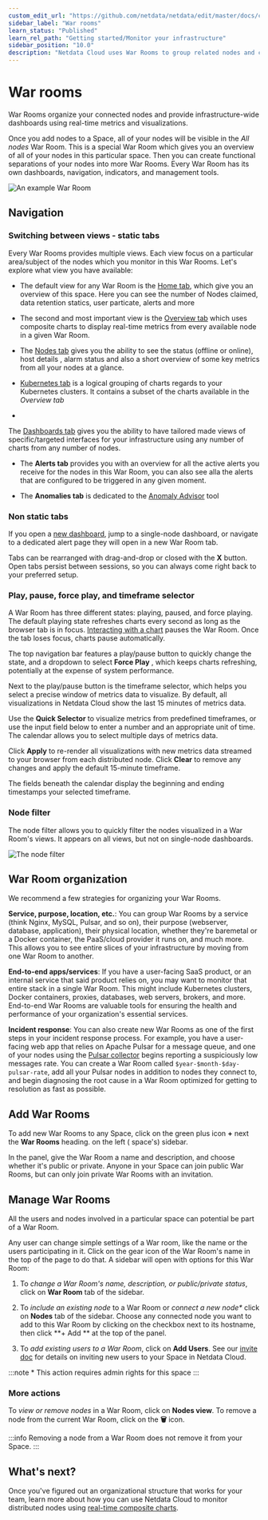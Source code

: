 ```yaml
---
custom_edit_url: "https://github.com/netdata/netdata/edit/master/docs/cloud/war-rooms.md"
sidebar_label: "War rooms"
learn_status: "Published"
learn_rel_path: "Getting started/Monitor your infrastructure"
sidebar_position: "10.0"
description: "Netdata Cloud uses War Rooms to group related nodes and create insightful compositedashboards based ontheir aggregate health and performance."
---
```

# War rooms

War Rooms organize your connected nodes and provide infrastructure-wide dashboards using real-time metrics and
visualizations.

Once you add nodes to a Space, all of your nodes will be visible in the _All nodes_ War Room. This is a special War Room
which gives you an overview of all of your nodes in this particular space. Then you can create functional separations of
your nodes into more War Rooms. Every War Room has its own dashboards, navigation, indicators, and management tools.

![An example War Room](/img/cloud/main-page.png)

## Navigation

### Switching between views - static tabs

Every War Rooms provides multiple views. Each view focus on a particular area/subject of the nodes which you monitor in
this War Rooms. Let's explore what view you have available:

- The default view for any War Room is
  the [Home tab](/docs/getting-started/monitor-your-infrastructure/home-overview-and-single-node-view#home), which give you
  an overview
  of this space. Here you can see the number of Nodes claimed, data retention statics, user particate, alerts and more

- The second and most important view is
  the [Overview tab](/docs/getting-started/monitor-your-infrastructure/home-overview-and-single-node-view#overview) which
  uses composite
  charts to display real-time metrics from every available node in a given War Room.

- The [Nodes tab](/docs/visualizations/nodes-view) gives you the ability to
  see the status (offline or online), host details
  , alarm status and also a short overview of some key metrics from all your nodes at a glance.

- [Kubernetes tab](/docs/visualizations/kubernetes-visualizations) is a logical
  grouping of charts regards to your Kubernetes clusters.
  It contains a subset of the charts available in the _Overview tab_

-

The [Dashboards tab](/docs/visualizations/build-new-dashboards)
gives you the ability to have tailored made views of
specific/targeted interfaces for your infrastructure using any number of charts from any number of nodes.

- The **Alerts tab** provides you with an overview for all the active alerts you receive for the nodes in this War Room,
  you can also see alla the alerts that are configured to be triggered in any given moment.

- The **Anomalies tab** is dedicated to
  the [Anomaly Advisor](/docs/troubleshooting-and-machine-learning/anomaly-advisor) tool

### Non static tabs

If you open
a [new dashboard](/docs/visualizations/build-new-dashboards),
jump to a single-node dashboard, or navigate to a dedicated alert page they will open in a new War Room tab.

Tabs can be rearranged with drag-and-drop or closed with the **X** button. Open tabs persist between sessions, so you
can always come right back to your preferred setup.

### Play, pause, force play, and timeframe selector

A War Room has three different states: playing, paused, and force playing. The default playing state refreshes charts
every second as long as the browser tab is in
focus. [Interacting with a chart](/docs/getting-started/monitor-your-infrastructure/interact-with-charts)
pauses
the War Room. Once the tab loses focus, charts pause automatically.

The top navigation bar features a play/pause button to quickly change the state, and a dropdown to select **Force Play**
, which keeps charts refreshing, potentially at the expense of system performance.

Next to the play/pause button is the timeframe selector, which helps you select a precise window of metrics data to
visualize. By default, all visualizations in Netdata Cloud show the last 15 minutes of metrics data.

Use the **Quick Selector** to visualize metrics from predefined timeframes, or use the input field below to enter a
number and an appropriate unit of time. The calendar allows you to select multiple days of metrics data.

Click **Apply** to re-render all visualizations with new metrics data streamed to your browser from each distributed
node. Click **Clear** to remove any changes and apply the default 15-minute timeframe.

The fields beneath the calendar display the beginning and ending timestamps your selected timeframe.

### Node filter

The node filter allows you to quickly filter the nodes visualized in a War Room's views. It appears on all views, but
not on single-node dashboards.

![The node filter](https://user-images.githubusercontent.com/12612986/172674440-df224058-2b2c-41da-bb45-f4eb82e342e5.png)

## War Room organization

We recommend a few strategies for organizing your War Rooms.

**Service, purpose, location, etc.**: You can group War Rooms by a service (think Nginx, MySQL, Pulsar, and so on),
their purpose (webserver, database, application), their physical location, whether they're baremetal or a Docker
container, the PaaS/cloud provider it runs on, and much more. This allows you to see entire slices of your
infrastructure by moving from one War Room to another.

**End-to-end apps/services**: If you have a user-facing SaaS product, or an internal service that said product relies
on, you may want to monitor that entire stack in a single War Room. This might include Kubernetes clusters, Docker
containers, proxies, databases, web servers, brokers, and more. End-to-end War Rooms are valuable tools for ensuring the
health and performance of your organization's essential services.

**Incident response**: You can also create new War Rooms as one of the first steps in your incident response process.
For example, you have a user-facing web app that relies on Apache Pulsar for a message queue, and one of your nodes
using the [Pulsar collector](/docs/data-collection/monitor-anything/Message%20Brokers/Pulsar) begins
reporting a suspiciously low messages rate. You can create a War Room called `$year-$month-$day-pulsar-rate`, add all
your Pulsar nodes in addition to nodes they connect to, and begin diagnosing the root cause in a War Room optimized for
getting to resolution as fast as possible.

## Add War Rooms

To add new War Rooms to any Space, click on the green plus icon **+** next the **War Rooms** heading. on the left (
space's) sidebar.

In the panel, give the War Room a name and description, and choose whether it's public or private. Anyone in your Space
can join public War Rooms, but can only join private War Rooms with an invitation.

## Manage War Rooms

All the users and nodes involved in a particular space can potential be part of a War Room.

Any user can change simple settings of a War room, like the name or the users participating in it. Click on the gear
icon of the War Room's name in the top of the page to do that. A sidebar will open with options for this War Room:

1. To _change a War Room's name, description, or public/private status_, click on **War Room** tab of the sidebar.

2. To _include an existing node_ to a War Room or _connect a new node*_ click on **Nodes** tab of the sidebar. Choose
   any
   connected node you want to add to this War Room by clicking on the checkbox next to its hostname, then click **+ Add
   **
   at the top of the panel.

3. To _add existing users to a War Room_, click on **Add Users**. See
   our [invite doc](/docs/getting-started/monitor-your-infrastructure/invite-your-team)
   for details on inviting new users to your Space in Netdata Cloud.

:::note
\* This action requires admin rights for this space
:::

### More actions

To _view or remove nodes_ in a War Room, click on **Nodes view**. To remove a node from the current War Room, click on
the **🗑** icon.

:::info
Removing a node from a War Room does not remove it from your Space.
:::

## What's next?

Once you've figured out an organizational structure that works for your team, learn more about how you can use Netdata
Cloud to monitor distributed nodes
using [real-time composite charts](/docs/getting-started/monitor-your-infrastructure/home-overview-and-single-node-view).
